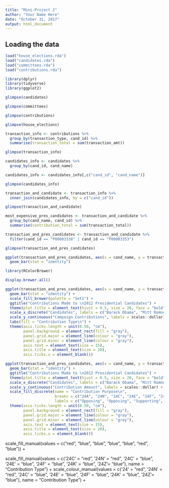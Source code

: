 ```yaml
---
title: "Mini-Project 2"
author: "Your Name Here"
date: "October 31, 2017"
output: html_document
---
```



## Loading the data


```r
load("house_elections.rda")
load("candidates.rda")
load("committees.rda")
load("contributions.rda")
```


```r
library(dplyr)
library(tidyverse)
library(ggplot2)
```

```r
glimpse(candidates)
```

```r
glimpse(committees)
```

```r
glimpse(contributions)
```

```r
glimpse(house_elections)
```


```r
transaction_info <- contributions %>%
  group_by(transaction_type, cand_id) %>%
  summarise(transaction_total = sum(transaction_amt))

glimpse(transaction_info)
```



```r
candidates_info <- candidates %>%
  group_by(cand_id, cand_name)

candidates_info <- candidates_info[,c("cand_id", "cand_name")]

glimpse(candidates_info)
```

```r
transaction_and_candidate <- transaction_info %>%
  inner_join(candidates_info, by = c("cand_id"))

glimpse(transaction_and_candidate)
```

```r
most_expensive_pres_candidates <- transaction_and_candidate %>%
  group_by(cand_name, cand_id) %>%
  summarise(contribution_total = sum(transaction_total))
```

```r
transaction_and_pres_candidates <- transaction_and_candidate %>%
  filter(cand_id == "P80003338" | cand_id == "P80003353")

glimpse(transaction_and_pres_candidates)
```

```r
ggplot(transaction_and_pres_candidates, aes(x = cand_name, y = transaction_total, fill = transaction_type)) +
  geom_bar(stat = "identity")
```

```r
library(RColorBrewer)

display.brewer.all()
```

```r
ggplot(transaction_and_pres_candidates, aes(x = cand_name, y = transaction_total, fill = transaction_type)) +
  geom_bar(stat = "identity") +
  scale_fill_brewer(palette = "Set1") +
  ggtitle("Contributions Made to \n2012 Presidential Candidates") +
  theme(plot.title = element_text(hjust = 0.5, size = 20, face = "bold")) +
  scale_x_discrete("Candidates", labels = c("Barack Obama", "Mitt Romney")) + 
  scale_y_continuous("Campaign Contributions", labels = scales::dollar) +
  labs(fill = "Contribution Type\n") +
  theme(axis.ticks.length = unit(0.50, "cm"),
        panel.background = element_rect(fill = "gray"),
        panel.grid.major = element_line(colour = "gray"),
        panel.grid.minor = element_line(colour = "gray"),
        axis.text = element_text(size = 15),
        axis.title = element_text(size = 20), 
        axis.ticks.x = element_blank())
```

```r
ggplot(transaction_and_pres_candidates, aes(x = cand_name, y = transaction_total, fill = transaction_type)) +
  geom_bar(stat = "identity") +
  ggtitle("Contributions Made to \n2012 Presidential Candidates") +
  theme(plot.title = element_text(hjust = 0.5, size = 20, face = "bold")) +
  scale_x_discrete("Candidates", labels = c("Barack Obama", "Mitt Romney")) + 
  scale_y_continuous("Contribution Amount", labels = scales::dollar) +
  scale_fill_discrete(name = "Contribution Purpose\n",
                      breaks = c("24A", "24N", "24C", "24E", "24F", "24K", "24Z"),
                      labels = c("Opposing", "Opposing", "Supporting", "Supporting", "Supporting", "Supporting", "Supporting")) +
  theme(axis.ticks.length = unit(0.50, "cm"),
        panel.background = element_rect(fill = "gray"),
        panel.grid.major = element_line(colour = "gray"),
        panel.grid.minor = element_line(colour = "gray"),
        axis.text = element_text(size = 15),
        axis.title = element_text(size = 20), 
        axis.ticks.x = element_blank())
```

   scale_fill_manual(values = c("red", "blue", "blue", "blue", "blue", "red", "blue")) +


scale_fill_manual(values = c('24C' = "red", '24N' = "red", '24C' = "blue", '24E' = "blue", '24F' = "blue", '24K' = "blue", '24Z'= "blue"), name = "Contribution Type") +
  scale_colour_manual(values = c('24' = "red", '24N' = "red", '24C' = "blue", '24E' = "blue", '24F' = "blue", '24K' = "blue", '24Z'= "blue"), name = "Contribution Type") +
